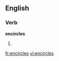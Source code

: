 
==English==

===Verb===
'''encircles'''

# {{third-person singular of|[[encircle]]}}

[[fr:encircles]]
[[vi:encircles]]